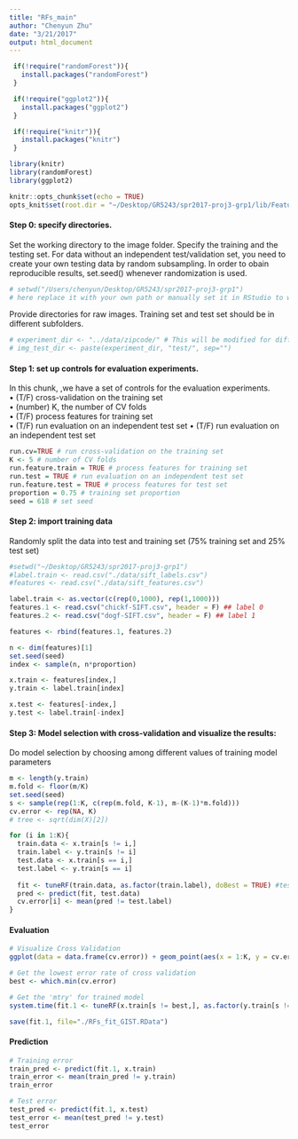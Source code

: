```yaml
---
title: "RFs_main"
author: "Chenyun Zhu"
date: "3/21/2017"
output: html_document
---
```

```r
 if(!require("randomForest")){
   install.packages("randomForest")
 }

 if(!require("ggplot2")){
   install.packages("ggplot2")
 }

 if(!require("knitr")){
   install.packages("knitr")
 }

library(knitr)
library(randomForest)
library(ggplot2)
```

```r
knitr::opts_chunk$set(echo = TRUE)
opts_knit$set(root.dir = "~/Desktop/GR5243/spr2017-proj3-grp1/lib/Features/SIFT")
```




#### Step 0: specify directories.

Set the working directory to the image folder. Specify the training and the testing set. For data without an independent test/validation set, you need to create your own testing data by random subsampling. In order to obain reproducible results, set.seed() whenever randomization is used.
```r
# setwd("/Users/chenyun/Desktop/GR5243/spr2017-proj3-grp1")
# here replace it with your own path or manually set it in RStudio to where this rmd file is located
```

Provide directories for raw images. Training set and test set should be in different subfolders.
```r
# experiment_dir <- "../data/zipcode/" # This will be modified for different data sets. img_train_dir <- paste(experiment_dir, "train/", sep="")
# img_test_dir <- paste(experiment_dir, "test/", sep="")
```

#### Step 1: set up controls for evaluation experiments.
In this chunk, ,we have a set of controls for the evaluation experiments.  
• (T/F) cross-validation on the training set  
• (number) K, the number of CV folds  
• (T/F) process features for training set   
• (T/F) run evaluation on an independent test set • (T/F) run evaluation on an independent test set
```r
run.cv=TRUE # run cross-validation on the training set 
K <- 5 # number of CV folds
run.feature.train = TRUE # process features for training set 
run.test = TRUE # run evaluation on an independent test set 
run.feature.test = TRUE # process features for test set
proportion = 0.75 # training set proportion
seed = 618 # set seed
```

#### Step 2: import training data
Randomly split the data into test and training set (75% training set and 25% test set)
```r
#setwd("~/Desktop/GR5243/spr2017-proj3-grp1")
#label.train <- read.csv("./data/sift_labels.csv")
#features <- read.csv("./data/sift_features.csv")

label.train <- as.vector(c(rep(0,1000), rep(1,1000)))
features.1 <- read.csv("chickf-SIFT.csv", header = F) ## label 0
features.2 <- read.csv("dogf-SIFT.csv", header = F) ## label 1

features <- rbind(features.1, features.2)

n <- dim(features)[1]
set.seed(seed)
index <- sample(n, n*proportion)

x.train <- features[index,]
y.train <- label.train[index]

x.test <- features[-index,]
y.test <- label.train[-index]
```

#### Step 3: Model selection with cross-validation and visualize the results:
Do model selection by choosing among different values of training model parameters
```r
m <- length(y.train)
m.fold <- floor(m/K)
set.seed(seed)
s <- sample(rep(1:K, c(rep(m.fold, K-1), m-(K-1)*m.fold))) 
cv.error <- rep(NA, K)
# tree <- sqrt(dim(X)[2])

for (i in 1:K){
  train.data <- x.train[s != i,]
  train.label <- y.train[s != i]
  test.data <- x.train[s == i,]
  test.label <- y.train[s == i]
  
  fit <- tuneRF(train.data, as.factor(train.label), doBest = TRUE) #test ntree = 500 # Attrition
  pred <- predict(fit, test.data)
  cv.error[i] <- mean(pred != test.label)
}

```

#### Evaluation
```r
# Visualize Cross Validation
ggplot(data = data.frame(cv.error)) + geom_point(aes(x = 1:K, y = cv.error), color = "blue")

# Get the lowest error rate of cross validation
best <- which.min(cv.error)

# Get the 'mtry' for trained model
system.time(fit.1 <- tuneRF(x.train[s != best,], as.factor(y.train[s != best]), ntree = 70, doBest = TRUE))

save(fit.1, file="./RFs_fit_GIST.RData")
```

#### Prediction
```r
# Training error
train_pred <- predict(fit.1, x.train)
train_error <- mean(train_pred != y.train)
train_error

# Test error
test_pred <- predict(fit.1, x.test)
test_error <- mean(test_pred != y.test)
test_error
```





